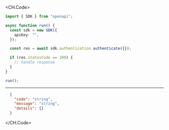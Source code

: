 
<CH.Code>
```typescript Authenticate.ts
import { SDK } from "openapi";

async function run() {
  const sdk = new SDK({
    apiKey: "",
  });

  const res = await sdk.authentication.authenticate({});

  if (res.statusCode == 200) {
    // handle response
  }
}

run();
```
---

```json Example Response
  {
    "code": "string",
    "message": "string",
    "details": {}
  }
```
</CH.Code>
